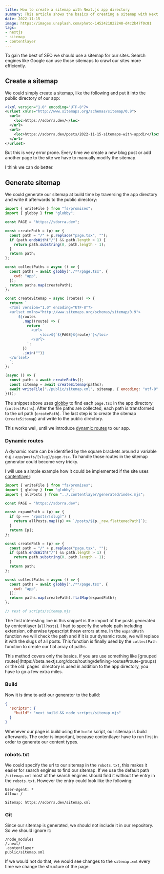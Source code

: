 ```yaml
---
title: How to create a sitemap with Next.js app directory
summary: This article shows the basics of creating a sitemap with Next.js and enabled app directory
date: 2022-11-15
image: https://images.unsplash.com/photo-1452421822248-d4c2b47f0c81
tags:
- nextjs
- sitemap
- contentlayer
---
```


To gain the best of SEO we should use a sitemap for our sites.
Search engines like Google can use those sitemaps to crawl our sites more efficiently.

## Create a sitemap

We could simply create a sitemap, like the following and put it into the public directory of our app:

```xml public/sitemap.xml
<?xml version="1.0" encoding="UTF-8"?>
<urlset xmlns="http://www.sitemaps.org/schemas/sitemap/0.9">
  <url>
    <loc>https://sdorra.dev/</loc>
  </url>
  <url>
    <loc>https://sdorra.dev/posts/2022-11-15-sitemaps-with-appdir</loc>
  </url>
</urlset>

```

But this is very error prone.
Every time we create a new blog post or add another page to the site we have to manually modify the sitemap.

I think we can do better.

## Generate sitemap

We could generate our sitemap at build time by traversing the app directory and
write it afterwards to the public directory:

```js scripts/sitemap.mjs
import { writeFile } from "fs/promises";
import { globby } from "globby";

const PAGE = "https://sdorra.dev";

const createPath = (p) => {
  const path = "/" + p.replace("page.tsx", "");
  if (path.endsWith("/") && path.length > 1) {
    return path.substring(0, path.length - 1);
  }
  return path;
};

const collectPaths = async () => {
  const paths = await globby("./**/page.tsx", {
    cwd: "app",
  });
  return paths.map(createPath);
};

const createSitemap = async (routes) => {
  return `
  <?xml version="1.0" encoding="UTF-8"?>
  <urlset xmlns="http://www.sitemaps.org/schemas/sitemap/0.9">
      ${routes
        .map((route) => {
          return `
            <url>
                <loc>${`${PAGE}${route}`}</loc>
            </url>
          `;
        })
        .join("")}
  </urlset>
  `;
};

(async () => {
  const paths = await createPaths();
  const sitemap = await createSitemap(paths);
  await writeFile("./public/sitemap.xml", sitemap, { encoding: "utf-8" });
})();
```

The snippet above uses [globby](https://github.com/sindresorhus/globby) to find each `page.tsx` in the app directory (`collectPaths`).
After the file paths are collected, each path is transformed to the url path (`createPath`).
The last step is to create the sitemap (`createSitemap`) and write to the public directory.

This works well, until we introduce [dynamic routes](https://beta.nextjs.org/docs/routing/defining-routes#dynamic-segments) to our app.

### Dynamic routes

A dynamic route can be identified by the square brackets around a variable e.g.: `app/posts/[slug]/page.tsx`.
To handle those routes in the sitemap generator could become very tricky.

I will use a simple example how it could be implemented if the site uses [contentlayer](https://www.contentlayer.dev/):

```js scripts/sitemap.mjs focus=3,7:12,26
import { writeFile } from "fs/promises";
import { globby } from "globby";
import { allPosts } from "../.contentlayer/generated/index.mjs";

const PAGE = "https://sdorra.dev";

const expandPath = (p) => {
  if (p === "/posts/[slug]") {
    return allPosts.map((p) => `/posts/${p._raw.flattenedPath}`);
  }
  return [p];
};

const createPath = (p) => {
  const path = "/" + p.replace("page.tsx", "");
  if (path.endsWith("/") && path.length > 1) {
    return path.substring(0, path.length - 1);
  }
  return path;
};

const collectPaths = async () => {
  const paths = await globby("./**/page.tsx", {
    cwd: "app",
  });
  return paths.map(createPath).flatMap(expandPath);
};

// rest of scripts/sitemap.mjs
```

The first interesting line in this snippet is the import of the posts generated by contentlayer (`allPosts`).
I had to specify the whole path including extension, otherwise typescript threw errors at me.
In the `expandPath` function we will check the path and
if it is our dynamic route, we will replace it with the slugs of all posts.
This function is finally used by the `collectPath` function to create our flat array of paths.

<Notification>
  This method covers only the basics.
  If you are use something like [grouped routes](https://beta.nextjs.org/docs/routing/defining-routes#route-groups) or
  the old `pages` directory is used in addition to the app directory, you have to go a few extra miles.
</Notification>

### Build

Now it is time to add our generator to the build:

```json package.json
{
  "scripts": {
    "build": "next build && node scripts/sitemap.mjs"
  }
}
```

Whenever our page is build using the `build` script,
our sitemap is build afterwards.
The order is important, because contentlayer have to run first in order to generate our content types.

### robots.txt

We could specify the url to our sitemap in the `robots.txt`, this makes it easier for search engines to find our sitemap.
If we use the default path `/sitemap.xml` most of the search engines should find it without the entry in the `robots.txt`.
However the entry could look like the following:

```text public/robots.txt focus=4
User-Agent: *
Allow: /

Sitemap: https://sdorra.dev/sitemap.xml
```

### Git

Since our sitemap is generated, we should not include it in our repository.
So we should ignore it:

```text .gitignore focus=4
/node_modules
/.next/
.contentlayer
public/sitemap.xml
```

If we would not do that, we would see changes to the `sitemap.xml` every time we change the structure of the page.
